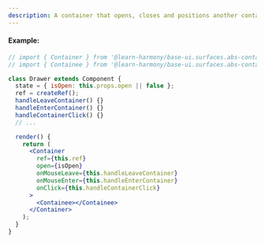 ```yaml
---
description: A container that opens, closes and positions another container
---
```


#### Example:

```jsx
// import { Container } from '@learn-harmony/base-ui.surfaces.abs-container';
// import { Containee } from '@learn-harmony/base-ui.surfaces.abs-container';

class Drawer extends Component {
  state = { isOpen: this.props.open || false };
  ref = createRef();
  handleLeaveContainer() {}
  handleEnterContainer() {}
  handleContainerClick() {}
  // ...

  render() {
    return (
      <Container
        ref={this.ref}
        open={isOpen}
        onMouseLeave={this.handleLeaveContainer}
        onMouseEnter={this.handleEnterContainer}
        onClick={this.handleContainerClick}
      >
        <Containee></Containee>
      </Container>
    );
  }
}
```
